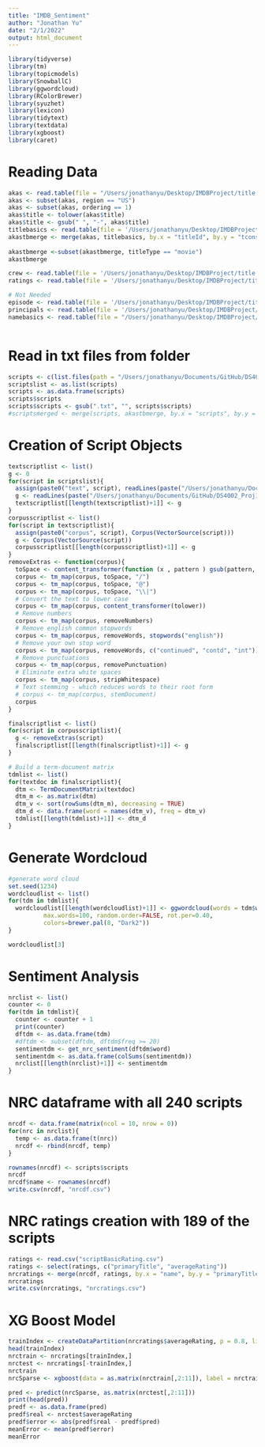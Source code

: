 ```yaml
---
title: "IMDB_Sentiment"
author: "Jonathan Yu"
date: "2/1/2022"
output: html_document
---
```


```r
library(tidyverse)
library(tm)
library(topicmodels)
library(SnowballC)
library(ggwordcloud)
library(RColorBrewer)
library(syuzhet)
library(lexicon)
library(tidytext)
library(textdata)
library(xgboost)
library(caret)
```
# Reading Data 
```r
akas <- read.table(file = "/Users/jonathanyu/Desktop/IMDBProject/title.akas.tsv", sep = '\t', header = TRUE, fill = TRUE)
akas <- subset(akas, region == "US")
akas <- subset(akas, ordering == 1)
akas$title <- tolower(akas$title)
akas$title <- gsub(" ", "-", akas$title)
titlebasics <- read.table(file = '/Users/jonathanyu/Desktop/IMDBProject/title.basics.tsv', sep = '\t', header = TRUE, fill = TRUE)
akastbmerge <- merge(akas, titlebasics, by.x = "titleId", by.y = "tconst")
                      
akastbmerge <-subset(akastbmerge, titleType == "movie")
akastbmerge

crew <- read.table(file = '/Users/jonathanyu/Desktop/IMDBProject/title.crew.tsv', sep = '\t', header = TRUE, fill = TRUE)
ratings <- read.table(file = '/Users/jonathanyu/Desktop/IMDBProject/title.ratings.tsv', sep = '\t', header = TRUE, fill = TRUE)

# Not Needed
episode <- read.table(file = '/Users/jonathanyu/Desktop/IMDBProject/title.episode.tsv', sep = '\t', header = TRUE, fill = TRUE)
principals <- read.table(file = '/Users/jonathanyu/Desktop/IMDBProject/title.principals.tsv', sep = '\t', header = TRUE, fill = TRUE)
namebasics <- read.table(file = "/Users/jonathanyu/Desktop/IMDBProject/name.basics.tsv", sep = '\t', header = TRUE, fill = TRUE)



```
# Read in txt files from folder
```r
scripts <- c(list.files(path = "/Users/jonathanyu/Documents/GitHub/DS4002_Proj1/scripts"))
scriptslist <- as.list(scripts)
scripts <- as.data.frame(scripts)
scripts$scripts
scripts$scripts <- gsub(".txt", "", scripts$scripts)
#scriptsmerged <- merge(scripts, akastbmerge, by.x = "scripts", by.y = "title")
```

# Creation of Script Objects
```r
textscriptlist <- list()
g <- 0
for(script in scriptslist){
  assign(paste0("text", script), readLines(paste("/Users/jonathanyu/Documents/GitHub/DS4002_Proj1/scripts/",script, sep = "")))
  g <- readLines(paste("/Users/jonathanyu/Documents/GitHub/DS4002_Proj1/scripts/",script, sep = ""))
  textscriptlist[[length(textscriptlist)+1]] <- g
}
corpusscriptlist <- list()
for(script in textscriptlist){
  assign(paste0("corpus", script), Corpus(VectorSource(script)))
  g <- Corpus(VectorSource(script))
  corpusscriptlist[[length(corpusscriptlist)+1]] <- g            
}
removeExtras <- function(corpus){
  toSpace <- content_transformer(function (x , pattern ) gsub(pattern, " ", x))
  corpus <- tm_map(corpus, toSpace, "/")
  corpus <- tm_map(corpus, toSpace, "@")
  corpus <- tm_map(corpus, toSpace, "\\|")
  # Convert the text to lower case
  corpus <- tm_map(corpus, content_transformer(tolower))
  # Remove numbers
  corpus <- tm_map(corpus, removeNumbers)
  # Remove english common stopwords
  corpus <- tm_map(corpus, removeWords, stopwords("english"))
  # Remove your own stop word
  corpus <- tm_map(corpus, removeWords, c("continued", "contd", "int"))
  # Remove punctuations
  corpus <- tm_map(corpus, removePunctuation)
  # Eliminate extra white spaces
  corpus <- tm_map(corpus, stripWhitespace)
  # Text stemming - which reduces words to their root form
  # corpus <- tm_map(corpus, stemDocument)
  corpus  
}

finalscriptlist <- list()
for(script in corpusscriptlist){
  g <- removeExtras(script)
  finalscriptlist[[length(finalscriptlist)+1]] <- g
}
```

```r
# Build a term-document matrix
tdmlist <- list()
for(textdoc in finalscriptlist){
  dtm <- TermDocumentMatrix(textdoc)
  dtm_m <- as.matrix(dtm)
  dtm_v <- sort(rowSums(dtm_m), decreasing = TRUE)
  dtm_d <- data.frame(word = names(dtm_v), freq = dtm_v)
  tdmlist[[length(tdmlist)+1]] <- dtm_d
}

```

# Generate Wordcloud
```r
#generate word cloud
set.seed(1234)
wordcloudlist <- list()
for(tdm in tdmlist){
  wordcloudlist[[length(wordcloudlist)+1]] <- ggwordcloud(words = tdm$word, freq = tdm$freq, min.freq = 5,
          max.words=100, random.order=FALSE, rot.per=0.40, 
          colors=brewer.pal(8, "Dark2"))
}

wordcloudlist[3]
```

# Sentiment Analysis
```r
nrclist <- list()
counter <- 0
for(tdm in tdmlist){
  counter <- counter + 1
  print(counter)
  dftdm <- as.data.frame(tdm)
  #dftdm <- subset(dftdm, dftdm$freq >= 20)
  sentimentdm <- get_nrc_sentiment(dftdm$word)
  sentimentdm <- as.data.frame(colSums(sentimentdm))
  nrclist[[length(nrclist)+1]] <- sentimentdm
}

```

# NRC dataframe with all 240 scripts
```r
nrcdf <- data.frame(matrix(ncol = 10, nrow = 0))
for(nrc in nrclist){
  temp <- as.data.frame(t(nrc))
  nrcdf <- rbind(nrcdf, temp)
}

rownames(nrcdf) <- scripts$scripts
nrcdf
nrcdf$name <- rownames(nrcdf)
write.csv(nrcdf, "nrcdf.csv")
```

# NRC ratings creation with 189 of the scripts
```r
ratings <- read.csv("scriptBasicRating.csv")
ratings <- select(ratings, c("primaryTitle", "averageRating"))
nrcratings <- merge(nrcdf, ratings, by.x = "name", by.y = "primaryTitle")
nrcratings
write.csv(nrcratings, "nrcratings.csv")
```

# XG Boost Model
```r
trainIndex <- createDataPartition(nrcratings$averageRating, p = 0.8, list = FALSE, times = 1)
head(trainIndex)
nrctrain <- nrcratings[trainIndex,]
nrctest <- nrcratings[-trainIndex,]
nrctrain
nrcSparse <- xgboost(data = as.matrix(nrctrain[,2:11]), label = nrctrain$averageRating, max.depth = 2, eta = 1, nthread = 2, nrounds = 15, objective = "reg:squarederror")

pred <- predict(nrcSparse, as.matrix(nrctest[,2:11]))
print(head(pred))
predf <- as.data.frame(pred)
predf$real <- nrctest$averageRating
predf$error <- abs(predf$real - predf$pred)
meanError <- mean(predf$error)
meanError
```

